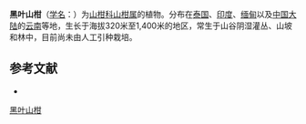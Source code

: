 {{Speciesbox
| name = 黑叶山柑
| status = 
| status_system = 
| image =
| genus = Capparis
| species = sabiaefolia
| authority = Hook. f. et Thoms.
}}

'''黑叶山柑'''（[[学名|学名]]：{{lang|la|''Capparis sabiaefolia''}}）为[[山柑科|山柑科]][[山柑属|山柑属]]的植物。分布在[[泰国|泰国]]、[[印度|印度]]、[[缅甸|缅甸]]以及[[中国大陆|中国大陆]]的[[云南|云南]]等地，生长于海拔320米至1,400米的地区，常生于山谷阴湿灌丛、山坡和林中，目前尚未由人工引种栽培。

== 参考文献 ==
<div class="references-small">
* {{cite web| url =http://www.bioinfo.cn/db05/KmzwSpecies.php?action=view&id=3139| title =黑叶山柑| work =《中国高等植物数据库全库》| publisher =中国科学院微生物研究所| author =昆明植物研究所| accessdate =2009-02-23| deadurl =yes| archiveurl =https://web.archive.org/web/20160305063119/http://www.bioinfo.cn/db05/KmzwSpecies.php?action=view&id=3139| archivedate =2016-03-05}}
</div>

[[Category:山柑属|黑叶山柑]]


{{植物小作品}}